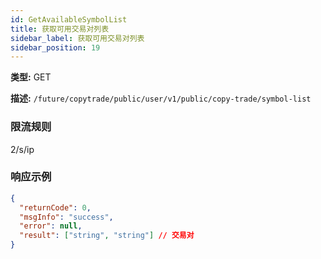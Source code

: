```yaml
---
id: GetAvailableSymbolList
title: 获取可用交易对列表
sidebar_label: 获取可用交易对列表
sidebar_position: 19
---
```


**类型:** GET

**描述:** `/future/copytrade/public/user/v1/public/copy-trade/symbol-list`

### 限流规则

2/s/ip

### 响应示例

```json
{
  "returnCode": 0,
  "msgInfo": "success",
  "error": null,
  "result": ["string", "string"] // 交易对
}
```